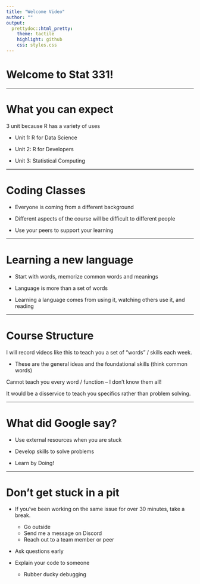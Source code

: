```yaml
---
title: "Welcome Video"
author: ""
output:
  prettydoc::html_pretty:
    theme: tactile
    highlight: github
    css: styles.css
---
```


# Welcome to Stat 331! 

---

# What you can expect

3 unit because R has a variety of uses

- Unit 1: R for Data Science

- Unit 2: R for Developers

- Unit 3: Statistical Computing 

---

# Coding Classes

- Everyone is coming from a different background 

- Different aspects of the course will be difficult to different people 

- Use your peers to support your learning 

---

# Learning a new language

- Start with words, memorize common words and meanings

- Language is more than a set of words

- Learning a language comes from using it, watching others use it, and reading

---

# Course Structure 

I will record videos like this to teach you a set of "words" / skills each week. 

- These are the general ideas and the foundational skills (think common words)

Cannot teach you every word / function -- I don't know them all! 

It would be a disservice to teach you specifics rather than problem solving. 

--- 

# What did Google say? 

- Use external resources when you are stuck

- Develop skills to solve problems 

- Learn by Doing! 

---

# Don't get stuck in a pit 

- If you've been working on the same issue for over 30 minutes, take a break. 
  * Go outside
  * Send me a message on Discord
  * Reach out to a team member or peer
  
- Ask questions early

- Explain your code to someone 
  * Rubber ducky debugging



